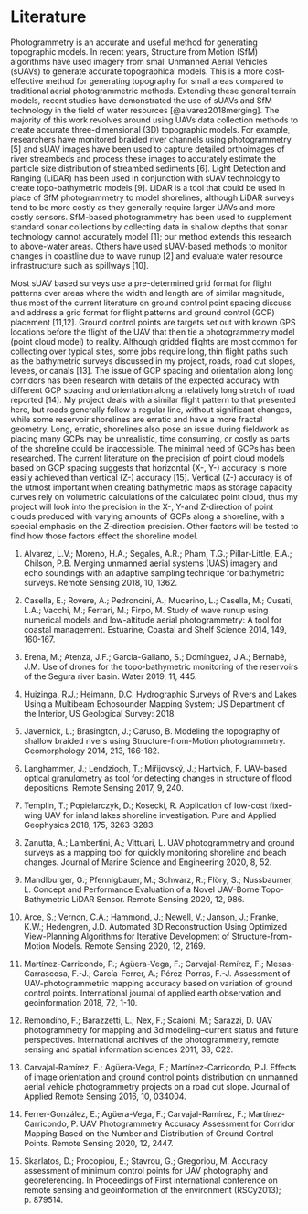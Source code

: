# Literature {#intro}

Photogrammetry is an accurate and useful method for generating topographic models. In recent years, Structure from Motion (SfM) algorithms have used imagery from small Unmanned Aerial Vehicles (sUAVs) to generate accurate topographical models. This is a more cost-effective method for generating topography for small areas compared to traditional aerial photogrammetric methods. Extending these general terrain models, recent studies have demonstrated the use of sUAVs and SfM technology in the field of water resources [@alvarez2018merging]. The majority of this work revolves around using UAVs data collection methods to create accurate three-dimensional (3D) topographic models. For example, researchers have monitored braided river channels using photogrammetry [5] and sUAV images have been used to capture detailed orthoimages of river streambeds and process these images to accurately estimate the particle size distribution of streambed sediments [6]. Light Detection and Ranging (LiDAR) has been used in conjunction with sUAV technology to create topo-bathymetric models [9]. LiDAR is a tool that could be used in place of SfM photogrammetry to model shorelines, although LiDAR surveys tend to be more costly as they generally require larger UAVs and more costly sensors. SfM-based photogrammetry has been used to supplement standard sonar collections by collecting data in shallow depths that sonar technology cannot accurately model [1]; our method extends this research to above-water areas. Others have used sUAV-based methods to monitor changes in coastline due to wave runup [2] and evaluate water resource infrastructure such as spillways [10]. 

Most sUAV based surveys use a pre-determined grid format for flight patterns over areas where the width and length are of similar magnitude, thus most of the current literature on ground control point spacing discuss and address a grid format for flight patterns and ground control (GCP) placement [11,12]. Ground control points are targets set out with known GPS locations before the flight of the UAV that then tie a photogrammetry model (point cloud model) to reality. Although gridded flights are most common for collecting over typical sites, some jobs require long, thin flight paths such as the bathymetric surveys discussed in my project, roads, road cut slopes, levees, or canals [13]. The issue of GCP spacing and orientation along long corridors has been research with details of the expected accuracy with different GCP spacing and orientation along a relatively long stretch of road reported [14]. My project deals with a similar flight pattern to that presented here, but roads generally follow a regular line, without significant changes, while some reservoir shorelines are erratic and have a more fractal geometry. Long, erratic, shorelines also pose an issue during fieldwork as placing many GCPs may be unrealistic, time consuming, or costly as parts of the shoreline could be inaccessible. The minimal need of GCPs has been researched. The current literature on the precision of point cloud models based on GCP spacing suggests that horizontal (X-, Y-) accuracy is more easily achieved than vertical (Z-) accuracy [15]. Vertical (Z-) accuracy is of the utmost important when creating bathymetric maps as storage capacity curves rely on volumetric calculations of the calculated point cloud, thus my project will look into the precision in the X-, Y-and Z-direction of point clouds produced with varying amounts of GCPs along a shoreline, with a special emphasis on the Z-direction precision. Other factors will be tested to find how those factors effect the shoreline model.

1. Alvarez, L.V.; Moreno, H.A.; Segales, A.R.; Pham, T.G.; Pillar-Little, E.A.; Chilson, P.B. Merging unmanned aerial systems (UAS) imagery and echo soundings with an adaptive sampling technique for bathymetric surveys. Remote Sensing 2018, 10, 1362. 

2. Casella, E.; Rovere, A.; Pedroncini, A.; Mucerino, L.; Casella, M.; Cusati, L.A.; Vacchi, M.; Ferrari, M.; Firpo, M. Study of wave runup using numerical models and low-altitude aerial photogrammetry: A tool for coastal management. Estuarine, Coastal and Shelf Science 2014, 149, 160-167. 

3. Erena, M.; Atenza, J.F.; García-Galiano, S.; Domínguez, J.A.; Bernabé, J.M. Use of drones for the topo-bathymetric monitoring of the reservoirs of the Segura river basin. Water 2019, 11, 445. 

4. Huizinga, R.J.; Heimann, D.C. Hydrographic Surveys of Rivers and Lakes Using a Multibeam Echosounder Mapping System; US Department of the Interior, US Geological Survey: 2018. 

5. Javernick, L.; Brasington, J.; Caruso, B. Modeling the topography of shallow braided rivers using Structure-from-Motion photogrammetry. Geomorphology 2014, 213, 166-182. 

6. Langhammer, J.; Lendzioch, T.; Miřijovský, J.; Hartvich, F. UAV-based optical granulometry as tool for detecting changes in structure of flood depositions. Remote Sensing 2017, 9, 240. 

7. Templin, T.; Popielarczyk, D.; Kosecki, R. Application of low-cost fixed-wing UAV for inland lakes shoreline investigation. Pure and Applied Geophysics 2018, 175, 3263-3283. 

8. Zanutta, A.; Lambertini, A.; Vittuari, L. UAV photogrammetry and ground surveys as a mapping tool for quickly monitoring shoreline and beach changes. Journal of Marine Science and Engineering 2020, 8, 52. 

9. Mandlburger, G.; Pfennigbauer, M.; Schwarz, R.; Flöry, S.; Nussbaumer, L. Concept and Performance Evaluation of a Novel UAV-Borne Topo-Bathymetric LiDAR Sensor. Remote Sensing 2020, 12, 986. 

10. Arce, S.; Vernon, C.A.; Hammond, J.; Newell, V.; Janson, J.; Franke, K.W.; Hedengren, J.D. Automated 3D Reconstruction Using Optimized View-Planning Algorithms for Iterative Development of Structure-from-Motion Models. Remote Sensing 2020, 12, 2169. 

11. Martínez-Carricondo, P.; Agüera-Vega, F.; Carvajal-Ramírez, F.; Mesas-Carrascosa, F.-J.; García-Ferrer, A.; Pérez-Porras, F.-J. Assessment of UAV-photogrammetric mapping accuracy based on variation of ground control points. International journal of applied earth observation and geoinformation 2018, 72, 1-10. 

12. Remondino, F.; Barazzetti, L.; Nex, F.; Scaioni, M.; Sarazzi, D. UAV photogrammetry for mapping and 3d modeling–current status and future perspectives. International archives of the photogrammetry, remote sensing and spatial information sciences 2011, 38, C22. 

13. Carvajal-Ramírez, F.; Agüera-Vega, F.; Martínez-Carricondo, P.J. Effects of image orientation and ground control points distribution on unmanned aerial vehicle photogrammetry projects on a road cut slope. Journal of Applied Remote Sensing 2016, 10, 034004. 

14. Ferrer-González, E.; Agüera-Vega, F.; Carvajal-Ramírez, F.; Martínez-Carricondo, P. UAV Photogrammetry Accuracy Assessment for Corridor Mapping Based on the Number and Distribution of Ground Control Points. Remote Sensing 2020, 12, 2447. 

15. Skarlatos, D.; Procopiou, E.; Stavrou, G.; Gregoriou, M. Accuracy assessment of minimum control points for UAV photography and georeferencing. In Proceedings of First international conference on remote sensing and geoinformation of the environment (RSCy2013); p. 879514. 
